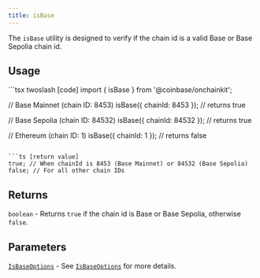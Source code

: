 ```yaml
---
title: isBase
---
```



The `isBase` utility is designed to verify if the chain id is a valid Base or Base Sepolia chain id.

## Usage

<CodeGroup>
```tsx twoslash [code]
import { isBase } from '@coinbase/onchainkit';

// Base Mainnet (chain ID: 8453)
isBase({ chainId: 8453 }); // returns true

// Base Sepolia (chain ID: 84532)
isBase({ chainId: 84532 }); // returns true

// Ethereum (chain ID: 1)
isBase({ chainId: 1 }); // returns false
```

```ts [return value]
true; // When chainId is 8453 (Base Mainnet) or 84532 (Base Sepolia)
false; // For all other chain IDs
```
</CodeGroup>

## Returns

`boolean` - Returns `true` if the chain id is Base or Base Sepolia, otherwise `false`.

## Parameters

[`IsBaseOptions`](./types#isbaseoptions) - See [`IsBaseOptions`](./types#isbaseoptions) for more details.


